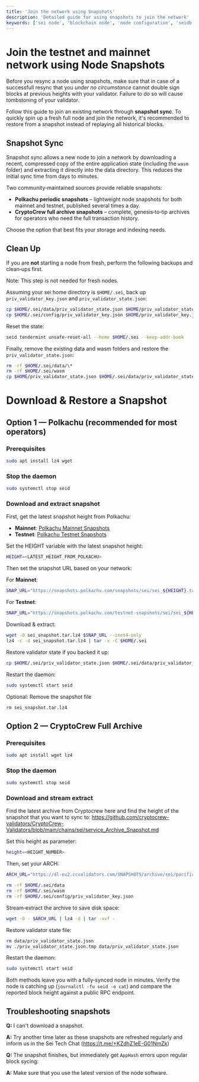 ```yaml
---
title: 'Join the network using Snapshots'
description: 'Detailed guide for using snapshots to join the network'
keywords: ['sei node', 'blockchain node', 'node configuration', 'seidb', 'node maintenance', 'system operations']
---
```



# Join the testnet and mainnet network using Node Snapshots

<Callout type="warning">Before you resync a node using snapshots, make sure that in case of a successfull resync that you _under no circumstance_ cannot double sign blocks at previous heights with your validator. Failure to do so will cause tombstoning of your validator.</Callout>

Follow this guide to join an existing network through **snapshot sync**. To quickly spin up a fresh full node and join the network, it's recommended to restore from a snapshot instead of replaying all historical blocks.

## Snapshot Sync

Snapshot sync allows a new node to join a network by downloading a recent, compressed copy of the entire application state (including the `wasm` folder) and extracting it directly into the data directory. This reduces the initial sync time from days to minutes.

Two community‑maintained sources provide reliable snapshots:

- **Polkachu periodic snapshots** – lightweight node snapshots for both mainnet and testnet, published several times a day.
- **CryptoCrew full archive snapshots** – complete, genesis‑to‑tip archives for operators who need the full transaction history.

Choose the option that best fits your storage and indexing needs.

## Clean Up

If you are **not** starting a node from fresh, perform the following backups and clean‑ups first.

<Callout type="info">Note: This step is not needed for fresh nodes.</Callout>

Assuming your sei home directory is `$HOME/.sei`, back up `priv_validator_key.json` and `priv_validator_state.json`:

```bash
cp $HOME/.sei/data/priv_validator_state.json $HOME/priv_validator_state.json
cp $HOME/.sei/config/priv_validator_key.json $HOME/priv_validator_key.json
```

Reset the state:

```bash
seid tendermint unsafe-reset-all --home $HOME/.sei --keep-addr-book
```

Finally, remove the existing data and wasm folders and restore the `priv_validator_state.json`:

```bash
rm -rf $HOME/.sei/data/\*
rm -rf $HOME/.sei/wasm
cp $HOME/priv_validator_state.json $HOME/.sei/data/priv_validator_state.json
```

# Download & Restore a Snapshot

## Option 1 — Polkachu (recommended for most operators)

### Prerequisites

```bash
sudo apt install lz4 wget
```

### Stop the daemon

```bash
sudo systemctl stop seid
```

### Download and extract snapshot

First, get the latest snapshot height from Polkachu:

- **Mainnet**: [Polkachu Mainnet Snapshots](https://www.polkachu.com/tendermint_snapshots/sei)
- **Testnet**: [Polkachu Testnet Snapshots](https://www.polkachu.com/testnets/sei/snapshots)

Set the HEIGHT variable with the latest snapshot height:

```bash
HEIGHT=<LATEST_HEIGHT_FROM_POLKACHU>
```

Then set the snapshot URL based on your network:

For **Mainnet**:

```bash
SNAP_URL="https://snapshots.polkachu.com/snapshots/sei/sei_${HEIGHT}.tar.lz4"
```

For **Testnet**:

```bash
SNAP_URL="https://snapshots.polkachu.com/testnet-snapshots/sei/sei_${HEIGHT}.tar.lz4"
```

Download & extract:

```bash
wget -O sei_snapshot.tar.lz4 $SNAP_URL --inet4-only
lz4 -c -d sei_snapshot.tar.lz4 | tar -x -C $HOME/.sei
```

Restore validator state if you backed it up:

```bash
cp $HOME/.sei/priv_validator_state.json $HOME/.sei/data/priv_validator_state.json
```

Restart the daemon:

```bash
sudo systemctl start seid
```

Optional: Remove the snapshot file

```bash
rm sei_snapshot.tar.lz4
```

## Option 2 — CryptoCrew Full Archive

### Prerequisites

```bash
sudo apt install wget lz4
```

### Stop the daemon

```bash
sudo systemctl stop seid
```

### Download and stream extract

Find the latest archive from Cryptocrew here and find the height of the snapshot that you want to sync to:
https://github.com/cryptocrew-validators/CryptoCrew-Validators/blob/main/chains/sei/service_Archive_Snapshot.md

Set this height as parameter:

```bash
height=<HEIGHT_NUMBER>
```

Then, set your ARCH:

```bash
ARCH_URL="https://dl-eu2.ccvalidators.com/SNAPSHOTS/archive/sei/pacific-1_${height}.tar.lz4"
```

```bash
rm -rf $HOME/.sei/data
rm -rf $HOME/.sei/wasm
rm -rf $HOME/.sei/config/priv_validator_key.json
```

Stream‑extract the archive to save disk space:

```bash
wget -O - $ARCH_URL | lz4 -d | tar -xvf -
```

Restore validator state file:

```bash
rm data/priv_validator_state.json
mv ./priv_validator_state.json.tmp data/priv_validator_state.json
```

Restart the daemon:

```bash
sudo systemctl start seid
```

Both methods leave you with a fully‑synced node in minutes. Verify the node is catching up (`journalctl -fu seid -o cat`) and compare the reported block height against a public RPC endpoint.

## Troubleshooting snapshots

**Q:** I can't download a snapshot.

**A:** Try another time later as these snapshots are refreshed regularly and inform us in the Sei Tech Chat (https://t.me/+KZdhZ1eE-G01NmZk)

**Q:** The snapshot finishes, but immediately get `AppHash` errors upon regular block sycing:

**A:** Make sure that you use the latest version of the node software.
